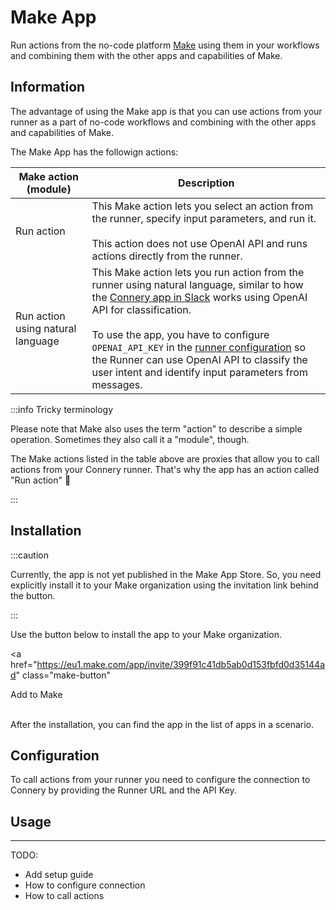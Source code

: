 # Make App

Run actions from the no-code platform [Make](https://www.make.com/) using them in your workflows and combining them with the other apps and capabilities of Make.

## Information

The advantage of using the Make app is that you can use actions from your runner as a part of no-code workflows and combining with the other apps and capabilities of Make.

The Make App has the followign actions:

| Make action (module)              | Description                                                                                                                                                                                                                                                                                                                                                                                                                                                                                           |
| --------------------------------- | ----------------------------------------------------------------------------------------------------------------------------------------------------------------------------------------------------------------------------------------------------------------------------------------------------------------------------------------------------------------------------------------------------------------------------------------------------------------------------------------------------- |
| Run action                        | This Make action lets you select an action from the runner, specify input parameters, and run it.<br/><br/>This action does not use OpenAI API and runs actions directly from the runner.                                                                                                                                                                                                                                                                                                             |
| Run action using natural language | This Make action lets you run action from the runner using natural language, similar to how the [Connery app in Slack](/docs/native-clients/slack#information) works using OpenAI API for classification.<br/><br/>To use the app, you have to configure `OPENAI_API_KEY` in the [runner configuration](http://localhost:4202/docs/getting-started/set-up-runner#3-configure-env-variables) so the Runner can use OpenAI API to classify the user intent and identify input parameters from messages. |

:::info Tricky terminology

Please note that Make also uses the term "action" to describe a simple operation. Sometimes they also call it a "module", though.

The Make actions listed in the table above are proxies that allow you to call actions from your Connery runner.
That's why the app has an action called "Run action" 🤭

:::

## Installation

:::caution

Currently, the app is not yet published in the Make App Store.
So, you need explicitly install it to your Make organization using the invitation link behind the button.

:::

Use the button below to install the app to your Make organization.

<a
  href="https://eu1.make.com/app/invite/399f91c41db5ab0d153fbfd0d35144ad"
  class="make-button"
>
  Add to Make
</a>
<br />
<br />

After the installation, you can find the app in the list of apps in a scenario.

## Configuration

To call actions from your runner you need to configure the connection to Connery by providing the Runner URL and the API Key.

## Usage

---

TODO:

- Add setup guide
- How to configure connection
- How to call actions
